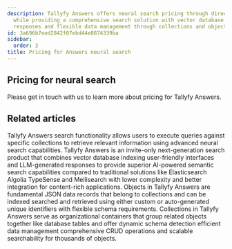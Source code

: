 ```yaml
---
description: Tallyfy Answers offers neural search pricing through direct consultation
  while providing a comprehensive search solution with vector database indexing LLM-powered
  responses and flexible data management through collections and objects.
id: 3a696b7eed2842f07ebd44e0874339ba
sidebar:
  order: 3
title: Pricing for Answers neural search
---
```


## Pricing for neural search

Please get in touch with us to learn more about pricing for Tallyfy Answers.


## Related articles
<CardGrid>
<LinkTitleCard header="<b>Answers > Search</b>" href="/products/answers/search/" > Tallyfy Answers search functionality allows users to execute queries against specific collections to retrieve relevant information using advanced neural search capabilities. </LinkTitleCard>
<LinkTitleCard header="<b>Overview</b>" href="/products/answers/" > Tallyfy Answers is an invite-only next-generation search product that combines vector database indexing user-friendly interfaces and LLM-generated responses to provide superior AI-powered semantic search capabilities compared to traditional solutions like Elasticsearch Algolia TypeSense and Meilisearch with lower complexity and better integration for content-rich applications. </LinkTitleCard>
<LinkTitleCard header="<b>Answers > Objects</b>" href="/products/answers/objects/" > Objects in Tallyfy Answers are fundamental JSON data records that belong to collections and can be indexed searched and retrieved using either custom or auto-generated unique identifiers with flexible schema requirements. </LinkTitleCard>
<LinkTitleCard header="<b>Answers > Collections</b>" href="/products/answers/collections/" > Collections in Tallyfy Answers serve as organizational containers that group related objects together like database tables and offer dynamic schema detection efficient data management comprehensive CRUD operations and scalable searchability for thousands of objects. </LinkTitleCard>
</CardGrid>